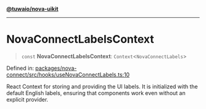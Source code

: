 [**@tuwaio/nova-uikit**](../../../../README.md)

***

# NovaConnectLabelsContext

> `const` **NovaConnectLabelsContext**: `Context`\<`NovaConnectLabels`\>

Defined in: [packages/nova-connect/src/hooks/useNovaConnectLabels.ts:10](https://github.com/TuwaIO/nova-uikit/blob/de8bac39e15b4993550215cf3f0a1afe317b2eae/packages/nova-connect/src/hooks/useNovaConnectLabels.ts#L10)

React Context for storing and providing the UI labels.
It is initialized with the default English labels, ensuring that components
work even without an explicit provider.
